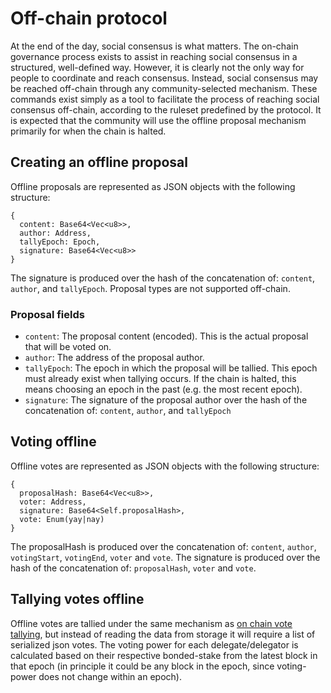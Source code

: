 # Off-chain protocol

At the end of the day, social consensus is what matters. 
The on-chain governance process exists to assist in reaching social consensus in a structured, well-defined way. 
However, it is clearly not the only way for people to coordinate and reach consensus.
Instead, social consensus may be reached off-chain through any community-selected mechanism.
These commands exist simply as a tool to facilitate the process of reaching social consensus off-chain, according to the ruleset predefined by the protocol.
It is expected that the community will use the offline proposal mechanism primarily for when the chain is halted.

## Creating an offline proposal

Offline proposals are represented as JSON objects with the following structure:

```
{
  content: Base64<Vec<u8>>,
  author: Address,
  tallyEpoch: Epoch,
  signature: Base64<Vec<u8>>
}
```

The signature is produced over the hash of the concatenation of: `content`, `author`, and `tallyEpoch`. 
Proposal types are not supported off-chain.

### Proposal fields

- `content`: The proposal content (encoded). This is the actual proposal that will be voted on.
- `author`: The address of the proposal author.
- `tallyEpoch`: The epoch in which the proposal will be tallied. This epoch must already exist when tallying occurs. If the chain is halted, this means choosing an epoch in the past (e.g. the most recent epoch).
- `signature`: The signature of the proposal author over the hash of the concatenation of: `content`, `author`, and `tallyEpoch`

## Voting offline

Offline votes are represented as JSON objects with the following structure:

```
{
  proposalHash: Base64<Vec<u8>>,
  voter: Address,
  signature: Base64<Self.proposalHash>,
  vote: Enum(yay|nay)
}
```

The proposalHash is produced over the concatenation of: `content`, `author`, `votingStart`, `votingEnd`, `voter` and `vote`.
The signature is produced over the hash of the concatenation of: `proposalHash`, `voter` and `vote`.

## Tallying votes offline

Offline votes are tallied under the same mechanism as [on chain vote tallying](./on-chain.mdx#tally), but instead of reading the data from storage it will require a list of serialized json votes.
The voting power for each delegate/delegator is calculated based on their respective bonded-stake from the latest block in that epoch (in principle it could be any block in the epoch, since voting-power does not change within an epoch).